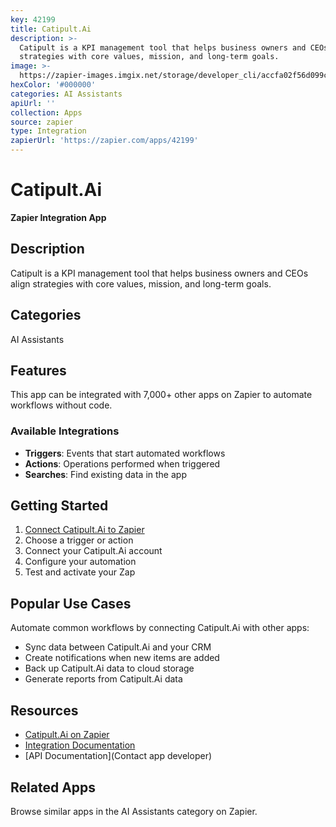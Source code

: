 ```yaml
---
key: 42199
title: Catipult.Ai
description: >-
  Catipult is a KPI management tool that helps business owners and CEOs align
  strategies with core values, mission, and long-term goals.
image: >-
  https://zapier-images.imgix.net/storage/developer_cli/accfa02f56d099c01ee45fc3ec269526.png?auto=format%2Ccompress&ixlib=python-3.0.0&q=50
hexColor: '#000000'
categories: AI Assistants
apiUrl: ''
collection: Apps
source: zapier
type: Integration
zapierUrl: 'https://zapier.com/apps/42199'
---
```

# Catipult.Ai

**Zapier Integration App**

## Description

Catipult is a KPI management tool that helps business owners and CEOs align strategies with core values, mission, and long-term goals.

## Categories

AI Assistants

## Features

This app can be integrated with 7,000+ other apps on Zapier to automate workflows without code.

### Available Integrations

- **Triggers**: Events that start automated workflows
- **Actions**: Operations performed when triggered
- **Searches**: Find existing data in the app

## Getting Started

1. [Connect Catipult.Ai to Zapier](https://zapier.com/apps/42199)
2. Choose a trigger or action
3. Connect your Catipult.Ai account
4. Configure your automation
5. Test and activate your Zap

## Popular Use Cases

Automate common workflows by connecting Catipult.Ai with other apps:

- Sync data between Catipult.Ai and your CRM
- Create notifications when new items are added
- Back up Catipult.Ai data to cloud storage
- Generate reports from Catipult.Ai data

## Resources

- [Catipult.Ai on Zapier](https://zapier.com/apps/42199)
- [Integration Documentation](https://zapier.com/apps/42199/integrations)
- [API Documentation](Contact app developer)

## Related Apps

Browse similar apps in the AI Assistants category on Zapier.
